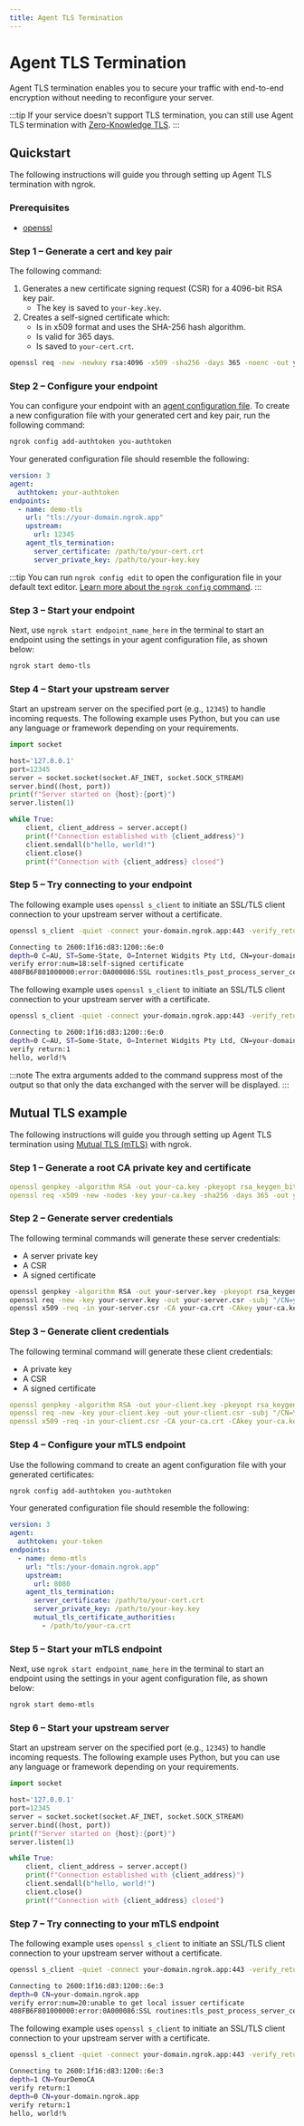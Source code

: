 ```yaml
---
title: Agent TLS Termination
---
```


# Agent TLS Termination

Agent TLS termination enables you to secure your traffic with end-to-end encryption without needing to reconfigure your server.

:::tip
If your service doesn't support TLS termination, you can still use Agent TLS termination with [Zero-Knowledge TLS](/traffic-policy/actions/terminate-tls/#zero-knowledge-tls).
:::

## Quickstart

The following instructions will guide you through setting up Agent TLS termination with ngrok.

### Prerequisites

- [openssl](https://docs.openiam.com/docs-4.2.1.3/appendix/2-openssl)

### **Step 1** – Generate a cert and key pair

The following command:

1. Generates a new certificate signing request (CSR) for a 4096-bit RSA key pair.
   - The key is saved to `your-key.key`.
1. Creates a self-signed certificate which:
   - Is in x509 format and uses the SHA-256 hash algorithm.
   - Is valid for 365 days.
   - Is saved to `your-cert.crt`.

```bash
openssl req -new -newkey rsa:4096 -x509 -sha256 -days 365 -noenc -out your-cert.crt -keyout your-key.key
```

### **Step 2** – Configure your endpoint

You can configure your endpoint with an [agent configuration file](/agent/config/). To create a new configuration file with your generated cert and key pair, run the following command:

```bash
ngrok config add-authtoken you-authtoken
```

Your generated configuration file should resemble the following:

```yaml
version: 3
agent:
  authtoken: your-authtoken
endpoints:
  - name: demo-tls
    url: "tls://your-domain.ngrok.app"
    upstream:
      url: 12345
    agent_tls_termination:
      server_certificate: /path/to/your-cert.crt
      server_private_key: /path/to/your-key.key
```

:::tip
You can run `ngrok config edit` to open the configuration file in your default text editor. [Learn more about the `ngrok config` command](/agent/cli/#ngrok-config).
:::

### **Step 3** – Start your endpoint

Next, use `ngrok start endpoint_name_here` in the terminal to start an endpoint using the settings in your agent configuration file, as shown below:

```bash
ngrok start demo-tls
```

### **Step 4** – Start your upstream server

Start an upstream server on the specified port (e.g., `12345`) to handle incoming requests. The following example uses Python, but you can use any language or framework depending on your requirements.

```python
import socket

host='127.0.0.1'
port=12345
server = socket.socket(socket.AF_INET, socket.SOCK_STREAM)
server.bind((host, port))
print(f"Server started on {host}:{port}")
server.listen(1)

while True:
    client, client_address = server.accept()
    print(f"Connection established with {client_address}")
    client.sendall(b"hello, world!")
    client.close()
    print(f"Connection with {client_address} closed")
```

### **Step 5** – Try connecting to your endpoint

The following example uses `openssl s_client` to initiate an SSL/TLS client connection to your upstream server without a certificate.

```bash
openssl s_client -quiet -connect your-domain.ngrok.app:443 -verify_return_error
```

```bash
Connecting to 2600:1f16:d83:1200::6e:0
depth=0 C=AU, ST=Some-State, O=Internet Widgits Pty Ltd, CN=your-domain.ngrok.app
verify error:num=18:self-signed certificate
408FB6F801000000:error:0A000086:SSL routines:tls_post_process_server_certificate:certificate verify failed:ssl/statem/statem_clnt.c:2093:
```

The following example uses `openssl s_client` to initiate an SSL/TLS client connection to your upstream server with a certificate.

```bash
openssl s_client -quiet -connect your-domain.ngrok.app:443 -verify_return_error -CAfile your-cert.crt
```

```bash
Connecting to 2600:1f16:d83:1200::6e:0
depth=0 C=AU, ST=Some-State, O=Internet Widgits Pty Ltd, CN=your-domain.ngrok.app
verify return:1
hello, world!%
```

:::note
The extra arguments added to the command suppress most of the output so that only the data exchanged with the server will be displayed.
:::

## Mutual TLS example

The following instructions will guide you through setting up Agent TLS termination using [Mutual TLS (mTLS)](/guides/other-guides/using-tls-mutual-authentication/) with ngrok.

### **Step 1** – Generate a root CA private key and certificate

```yaml
openssl genpkey -algorithm RSA -out your-ca.key -pkeyopt rsa_keygen_bits:2048
openssl req -x509 -new -nodes -key your-ca.key -sha256 -days 365 -out your-ca.crt -subj "/CN=YourDemoCA"
```

### **Step 2** – Generate server credentials

The following terminal commands will generate these server credentials:

- A server private key
- A CSR
- A signed certificate

```bash
openssl genpkey -algorithm RSA -out your-server.key -pkeyopt rsa_keygen_bits:2048
openssl req -new -key your-server.key -out your-server.csr -subj "/CN=your-domain.ngrok.app"
openssl x509 -req -in your-server.csr -CA your-ca.crt -CAkey your-ca.key -CAcreateserial -out your-server.crt -days 365 -sha256
```

### **Step 3** – Generate client credentials

The following terminal command will generate these client credentials:

- A private key
- A CSR
- A signed certificate

```yaml
openssl genpkey -algorithm RSA -out your-client.key -pkeyopt rsa_keygen_bits:2048
openssl req -new -key your-client.key -out your-client.csr -subj "/CN=YourDemoCA"
openssl x509 -req -in your-client.csr -CA your-ca.crt -CAkey your-ca.key -CAcreateserial -out your-client.crt -days 365 -sha256
```

### **Step 4** – Configure your mTLS endpoint

Use the following command to create an agent configuration file with your generated certificates:

```bash
ngrok config add-authtoken you-authtoken
```

Your generated configuration file should resemble the following:

```yaml
version: 3
agent:
  authtoken: your-token
endpoints:
  - name: demo-mtls
    url: "tls:/your-domain.ngrok.app"
    upstream:
      url: 8080
    agent_tls_termination:
      server_certificate: /path/to/your-cert.crt
      server_private_key: /path/to/your-key.key
      mutual_tls_certificate_authorities:
        - /path/to/your-ca.crt
```

### **Step 5** – Start your mTLS endpoint

Next, use `ngrok start endpoint_name_here` in the terminal to start an endpoint using the settings in your agent configuration file, as shown below:

```bash
ngrok start demo-mtls
```

### **Step 6** – Start your upstream server

Start an upstream server on the specified port (e.g., `12345`) to handle incoming requests. The following example uses Python, but you can use any language or framework depending on your requirements.

```python
import socket

host='127.0.0.1'
port=12345
server = socket.socket(socket.AF_INET, socket.SOCK_STREAM)
server.bind((host, port))
print(f"Server started on {host}:{port}")
server.listen(1)

while True:
    client, client_address = server.accept()
    print(f"Connection established with {client_address}")
    client.sendall(b"hello, world!")
    client.close()
    print(f"Connection with {client_address} closed")
```

### **Step 7** – Try connecting to your mTLS endpoint

The following example uses `openssl s_client` to initiate an SSL/TLS client connection to your upstream server without a certificate.

```bash
openssl s_client -quiet -connect your-domain.ngrok.app:443 -verify_return_error
```

```bash
Connecting to 2600:1f16:d83:1200::6e:3
depth=0 CN=your-domain.ngrok.app
verify error:num=20:unable to get local issuer certificate
408FB6F801000000:error:0A000086:SSL routines:tls_post_process_server_certificate:certificate verify failed:ssl/statem/statem_clnt.c:2093
```

The following example uses `openssl s_client` to initiate an SSL/TLS client connection to your upstream server with a certificate.

```bash
openssl s_client -quiet -connect your-domain.ngrok.app:443 -verify_return_error -CAfile your-ca.crt
```

```bash
Connecting to 2600:1f16:d83:1200::6e:3
depth=1 CN=YourDemoCA
verify return:1
depth=0 CN=your-domain.ngrok.app
verify return:1
hello, world!%
```
